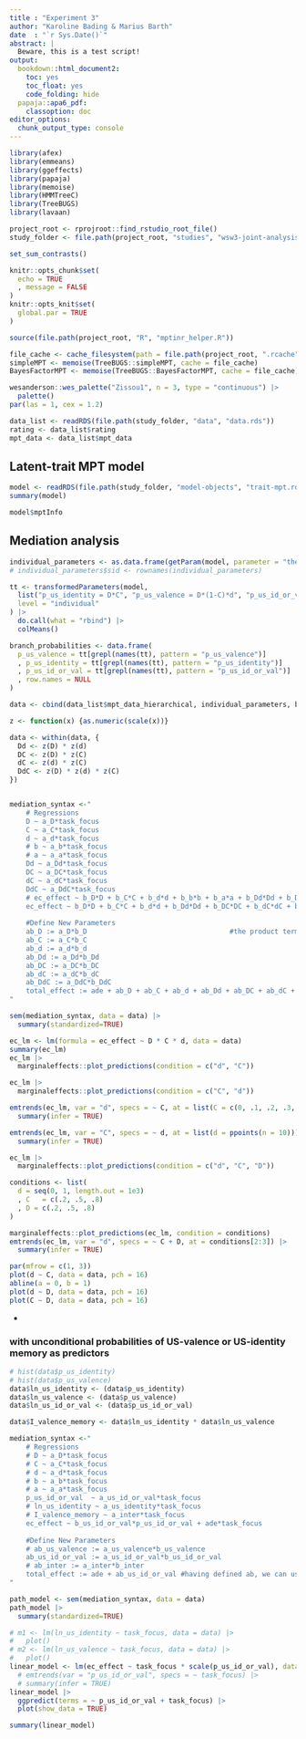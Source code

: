 ```yaml
---
title : "Experiment 3"
author: "Karoline Bading & Marius Barth"
date  : "`r Sys.Date()`"
abstract: |
  Beware, this is a test script!
output:
  bookdown::html_document2:
    toc: yes
    toc_float: yes
    code_folding: hide
  papaja::apa6_pdf:
    classoption: doc
editor_options: 
  chunk_output_type: console
---
```




```r
library(afex)
library(emmeans)
library(ggeffects)
library(papaja)
library(memoise)
library(HMMTreeC)
library(TreeBUGS)
library(lavaan)

project_root <- rprojroot::find_rstudio_root_file()
study_folder <- file.path(project_root, "studies", "wsw3-joint-analysis")

set_sum_contrasts()

knitr::opts_chunk$set(
  echo = TRUE
  , message = FALSE
)
knitr::opts_knit$set(
  global.par = TRUE
)

source(file.path(project_root, "R", "mptinr_helper.R"))

file_cache <- cache_filesystem(path = file.path(project_root, ".rcache"), compress = "gzip", algo = "md5")
simpleMPT <- memoise(TreeBUGS::simpleMPT, cache = file_cache)
BayesFactorMPT <- memoise(TreeBUGS::BayesFactorMPT, cache = file_cache)
```

```r
wesanderson::wes_palette("Zissou1", n = 3, type = "continuous") |>
  palette()
par(las = 1, cex = 1.2)
```


```r
data_list <- readRDS(file.path(study_folder, "data", "data.rds"))
rating <- data_list$rating
mpt_data <- data_list$mpt_data
```


## Latent-trait MPT model

```r
model <- readRDS(file.path(study_folder, "model-objects", "trait-mpt.rds"))
summary(model)

model$mptInfo
```

## Mediation analysis

```r
individual_parameters <- as.data.frame(getParam(model, parameter = "theta"))
# individual_parameters$sid <- rownames(individual_parameters)

tt <- transformedParameters(model,
  list("p_us_identity = D*C", "p_us_valence = D*(1-C)*d", "p_us_id_or_val = D*(C + (1-C)*d)"),
  level = "individual"
) |>
  do.call(what = "rbind") |>
  colMeans()

branch_probabilities <- data.frame(
  p_us_valence = tt[grepl(names(tt), pattern = "p_us_valence")]
  , p_us_identity = tt[grepl(names(tt), pattern = "p_us_identity")]
  , p_us_id_or_val = tt[grepl(names(tt), pattern = "p_us_id_or_val")]
  , row.names = NULL
)

data <- cbind(data_list$mpt_data_hierarchical, individual_parameters, branch_probabilities)
```


```r
z <- function(x) {as.numeric(scale(x))}

data <- within(data, {
  Dd <- z(D) * z(d)
  DC <- z(D) * z(C)
  dC <- z(d) * z(C)
  DdC <- z(D) * z(d) * z(C)
})


mediation_syntax <-"
    # Regressions
    D ~ a_D*task_focus 
    C ~ a_C*task_focus
    d ~ a_d*task_focus
    # b ~ a_b*task_focus
    # a ~ a_a*task_focus
    Dd ~ a_Dd*task_focus
    DC ~ a_DC*task_focus
    dC ~ a_dC*task_focus
    DdC ~ a_DdC*task_focus
    # ec_effect ~ b_D*D + b_C*C + b_d*d + b_b*b + b_a*a + b_Dd*Dd + b_DC*DC + b_dC*dC + b_DdC*DdC + ade*task_focus
    ec_effect ~ b_D*D + b_C*C + b_d*d + b_Dd*Dd + b_DC*DC + b_dC*dC + b_DdC*DdC + ade*task_focus
    
    #Define New Parameters
    ab_D := a_D*b_D                                   #the product term is computed as a*b
    ab_C := a_C*b_C
    ab_d := a_d*b_d
    ab_Dd := a_Dd*b_Dd
    ab_DC := a_DC*b_DC
    ab_dC := a_dC*b_dC
    ab_DdC := a_DdC*b_DdC
    total_effect := ade + ab_D + ab_C + ab_d + ab_Dd + ab_DC + ab_dC + ab_DdC  #having defined ab, we can use this here.
"

sem(mediation_syntax, data = data) |>
  summary(standardized=TRUE)
```

```r
ec_lm <- lm(formula = ec_effect ~ D * C * d, data = data)
summary(ec_lm)
ec_lm |>
  marginaleffects::plot_predictions(condition = c("d", "C"))

ec_lm |>
  marginaleffects::plot_predictions(condition = c("C", "d"))

emtrends(ec_lm, var = "d", specs = ~ C, at = list(C = c(0, .1, .2, .3, .8))) |>
  summary(infer = TRUE)

emtrends(ec_lm, var = "C", specs = ~ d, at = list(d = ppoints(n = 10))) |>
  summary(infer = TRUE)
```

```r
ec_lm |>
  marginaleffects::plot_predictions(condition = c("d", "C", "D"))

conditions <- list(
  d = seq(0, 1, length.out = 1e3)
  , C   = c(.2, .5, .8)
  , D = c(.2, .5, .8)
)

marginaleffects::plot_predictions(ec_lm, condition = conditions)
emtrends(ec_lm, var = "d", specs = ~ C + D, at = conditions[2:3]) |>
  summary(infer = TRUE)

```

```r
par(mfrow = c(1, 3))
plot(d ~ C, data = data, pch = 16)
abline(a = 0, b = 1)
plot(d ~ D, data = data, pch = 16)
plot(C ~ D, data = data, pch = 16)
```

- 



### with unconditional probabilities of US-valence or US-identity memory as predictors

```r
# hist(data$p_us_identity)
# hist(data$p_us_valence)
data$ln_us_identity <- (data$p_us_identity)
data$ln_us_valence <- (data$p_us_valence)
data$ln_us_id_or_val <- (data$p_us_id_or_val)

data$I_valence_memory <- data$ln_us_identity * data$ln_us_valence

mediation_syntax <-"
    # Regressions
    # D ~ a_D*task_focus 
    # C ~ a_C*task_focus
    # d ~ a_d*task_focus
    # b ~ a_b*task_focus
    # a ~ a_a*task_focus
    p_us_id_or_val  ~ a_us_id_or_val*task_focus
    # ln_us_identity ~ a_us_identity*task_focus
    # I_valence_memory ~ a_inter*task_focus
    ec_effect ~ b_us_id_or_val*p_us_id_or_val + ade*task_focus
    
    #Define New Parameters
    # ab_us_valence := a_us_valence*b_us_valence
    ab_us_id_or_val := a_us_id_or_val*b_us_id_or_val
    # ab_inter := a_inter*b_inter
    total_effect := ade + ab_us_id_or_val #having defined ab, we can use this here.
"

path_model <- sem(mediation_syntax, data = data)
path_model |>
  summary(standardized=TRUE)

# m1 <- lm(ln_us_identity ~ task_focus, data = data) |>
#   plot()
# m2 <- lm(ln_us_valence ~ task_focus, data = data) |>
#   plot()
linear_model <- lm(ec_effect ~ task_focus * scale(p_us_id_or_val), data = data)
  # emtrends(var = "p_us_id_or_val", specs = ~ task_focus) |>
  # summary(infer = TRUE)
linear_model |>
  ggpredict(terms = ~ p_us_id_or_val + task_focus) |>
  plot(show_data = TRUE)

summary(linear_model)

```


